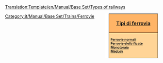 <noinclude>[[Translation:Template/en/Manual/Base Set/Types of railways]]</noinclude><noinclude></noinclude><div style="float:right; padding-left:12px; background:#ffffff;">
<div style="width:150px; border:1px solid #000000; background:#ffb466; padding:5px; -moz-border-radius-topleft:5px; -moz-border-radius-topright:5px; font-size: 12pt;">
<center><strong><font size="3">[[it/Manual/Base Set/Tipi di ferrovia|Tipi di ferrovia]]</font></strong></center>
</div>
<div style="width:150px;  border:1px solid black; border-top-width: 0px; background:#ffd496; padding:5px; -moz-border-radius-bottomleft:5px; -moz-border-radius-bottomright:8px; font-size: 8pt;">
<strong>
[[it/Manual/Base Set/Ferrovie|Ferrovie normali]]<br/>
[[it/Manual/Base Set/Ferrovie elettrificate|Ferrovie elettrificate]]<br/>
[[it/Manual/Base Set/Monorotaia|Monotoraia]]<br/>
[[it/Manual/Base Set/MagLev|MagLev]]
</strong>
</div>
</div>
<includeonly>[[Category:it/Manual/Base Set/Trains/Ferrovie]]</includeonly>